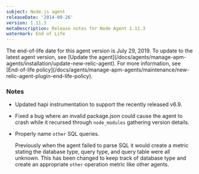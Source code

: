 ```yaml
---
subject: Node.js agent
releaseDate: '2014-09-26'
version: 1.11.3
metaDescription: Release notes for Node Agent 1.11.3
watermark: End of Life
---
```


<Callout variant="important">
  The end-of-life date for this agent version is July 29, 2019. To update to the latest agent version, see [Update the agent](/docs/agents/manage-apm-agents/installation/update-new-relic-agent). For more information, see [End-of-life policy](/docs/agents/manage-apm-agents/maintenance/new-relic-agent-plugin-end-life-policy).
</Callout>

### Notes

* Updated hapi instrumentation to support the recently released v6.9.
* Fixed a bug where an invalid package.json could cause the agent to crash while it recursed through `node_modules` gathering version details.
* Properly name `other` SQL queries.

  Previously when the agent failed to parse SQL it would create a metric stating the database type, query type, and query table were all unknown. This has been changed to keep track of database type and create an appropriate `other` operation metric like other agents.
